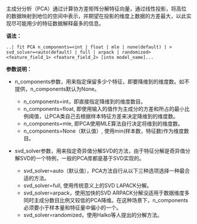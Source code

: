 主成分分析（PCA）通过计算协方差矩阵分解特征向量，通过线性投影，将高位的数据映射到地位的空间中表示，并期望在投影的维度上数据的方差最大，以此实现尽可能用少的特征数据解释最多的信息。

**语法：**

```
..| fit PCA n_components=<int | float | mle | none(default) | > svd_solver=<auto(default) | full | arpack | randomized> <feature_field_1> <feature_field_2> [into model_name]...  
```

**参数说明：**
- n_components参数，用来指定保留多少个特征，即要降维到的维度数。如不提供，n_components默认为None。
	+ n_components=int，即直接指定降维到的维度数目。
	+ n_components=float, 即使用输入的值作为主成分的方差和所占的最小比例阈值，让PCA类自己去根据样本特征方差来决定降维到的维度数。
	+ n_components=mle, 即PCA使用MLE算法自行决定将维到的维度数。
	+ n_components=None（默认值）, 使用min(样本数，特征数)作为维度数目。

- svd_solver参数，用来指定奇异值分解SVD的方法，由于特征分解是奇异值分解SVD的一个特例，一般的PCA库都是基于SVD实现的。
	+ svd_solver=auto（默认值），PCA方法自行从以下三种选项选择一种最合适的方法。
	+ svd_solver=full, 使用传统意义上的SVD LAPACK分解。
	+ svd_solver=arpack，使用加快的SVD ARPACK分解没适用于数据维度多同时主成分数目比例又较低的PCA降维。在这种场景下，n_components必须要小于样本量和特征量中偏小的一个。
	+ svd_solver=randomized，使用Halko等人提出的分解方法。